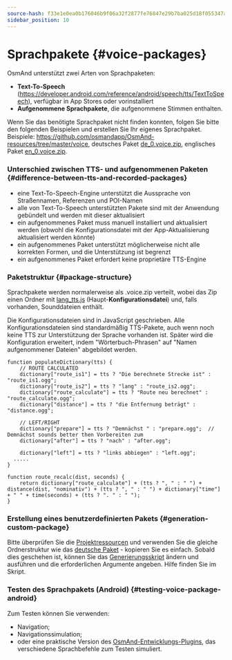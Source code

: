 ```yaml
---
source-hash: f33e1e0ea0b176046b9f06a32f2877fe76847e29b7ba025d18f055347afadff1
sidebar_position: 10
---
```


# Sprachpakete {#voice-packages}

<IncompleteArticle/>

OsmAnd unterstützt zwei Arten von Sprachpaketen:
- **Text-To-Speech** (https://developer.android.com/reference/android/speech/tts/TextToSpeech), verfügbar in App Stores oder vorinstalliert
- **Aufgenommene Sprachpakete**, die aufgenommene Stimmen enthalten.

Wenn Sie das benötigte Sprachpaket nicht finden konnten, folgen Sie bitte den folgenden Beispielen und erstellen Sie Ihr eigenes Sprachpaket. Beispiele: https://github.com/osmandapp/OsmAnd-resources/tree/master/voice, deutsches Paket [de_0.voice.zip](https://download.osmand.net/download?standard=yes&file=de_0.voice.zip), englisches Paket [en_0.voice.zip](https://download.osmand.net/download?standard=yes&file=en_0.voice.zip).

### Unterschied zwischen TTS- und aufgenommenen Paketen {#difference-between-tts-and-recorded-packages}

- eine Text-To-Speech-Engine unterstützt die Aussprache von Straßennamen, Referenzen und POI-Namen
- alle von Text-To-Speech unterstützten Pakete sind mit der Anwendung gebündelt und werden mit dieser aktualisiert
- ein aufgenommenes Paket muss manuell installiert und aktualisiert werden (obwohl die Konfigurationsdatei mit der App-Aktualisierung aktualisiert werden könnte)
- ein aufgenommenes Paket unterstützt möglicherweise nicht alle korrekten Formen, und die Unterstützung ist begrenzt
- ein aufgenommenes Paket erfordert keine proprietäre TTS-Engine

### Paketstruktur {#package-structure}

Sprachpakete werden normalerweise als .voice.zip verteilt, wobei das Zip einen Ordner mit [lang_tts.js](https://github.com/osmandapp/OsmAnd-resources/blob/master/voice/de/de_tts.js) (Haupt-**Konfigurationsdatei**) und, falls vorhanden, Sounddateien enthält.

Die Konfigurationsdateien sind in JavaScript geschrieben. Alle Konfigurationsdateien sind standardmäßig TTS-Pakete, auch wenn noch keine TTS zur Unterstützung der Sprache vorhanden ist. Später wird die Konfiguration erweitert, indem "Wörterbuch-Phrasen" auf "Namen aufgenommener Dateien" abgebildet werden.

```
function populateDictionary(tts) {
	// ROUTE CALCULATED
	dictionary["route_is1"] = tts ? "Die berechnete Strecke ist" : "route_is1.ogg";
	dictionary["route_is2"] = tts ? "lang" : "route_is2.ogg";
	dictionary["route_calculate"] = tts ? "Route neu berechnet" : "route_calculate.ogg";
	dictionary["distance"] = tts ? "die Entfernung beträgt" : "distance.ogg";

	// LEFT/RIGHT
	dictionary["prepare"] = tts ? "Demnächst " : "prepare.ogg";  // Demnächst sounds better then Vorbereiten zum
	dictionary["after"] = tts ? "nach" : "after.ogg";
	
	dictionary["left"] = tts ? "links abbiegen" : "left.ogg";
  .....
}

function route_recalc(dist, seconds) {
	return dictionary["route_calculate"] + (tts ? ", " : " ") + distance(dist, "nominativ") + (tts ? ", " : " ") + dictionary["time"] + " " + time(seconds) + (tts ? ". " : " ");
}
```

### Erstellung eines benutzerdefinierten Pakets {#generation-custom-package}

Bitte überprüfen Sie die [Projektressourcen](https://github.com/osmandapp/OsmAnd-resources/) und verwenden Sie die gleiche Ordnerstruktur wie das [deutsche Paket](https://github.com/osmandapp/OsmAnd-resources/tree/master/voice/de) - kopieren Sie es einfach. Sobald dies geschehen ist, können Sie das [Generierungsskript](https://github.com/osmandapp/OsmAnd-resources/blob/master/voice/gen_voice.sh#L4) ändern und ausführen und die erforderlichen Argumente angeben. Hilfe finden Sie im Skript.

### Testen des Sprachpakets (Android) {#testing-voice-package-android}

Zum Testen können Sie verwenden:
- Navigation;
- Navigationssimulation;
- oder eine praktische Version des [OsmAnd-Entwicklungs-Plugins](/docs/user/navigation/guidance/voice-navigation#testing-of-voice-prompts), das verschiedene Sprachbefehle zum Testen simuliert.